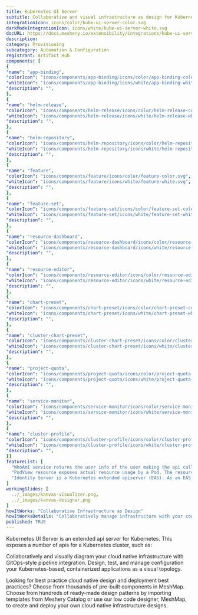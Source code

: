 ```yaml
---
title: Kubernetes UI Server
subtitle: Collaborative and visual infrastructure as design for Kubernetes UI Server
integrationIcon: icons/color/kube-ui-server-color.svg
darkModeIntegrationIcon: icons/white/kube-ui-server-white.svg
docURL: https://docs.meshery.io/extensibility/integrations/kube-ui-server
description: 
category: Provisioning
subcategory: Automation & Configuration
registrant: Artifact Hub
components: [
{
"name": "app-binding",
"colorIcon": "icons/components/app-binding/icons/color/app-binding-color.svg",
"whiteIcon": "icons/components/app-binding/icons/white/app-binding-white.svg",
"description": "",
},
{
"name": "helm-release",
"colorIcon": "icons/components/helm-release/icons/color/helm-release-color.svg",
"whiteIcon": "icons/components/helm-release/icons/white/helm-release-white.svg",
"description": "",
},
{
"name": "helm-repository",
"colorIcon": "icons/components/helm-repository/icons/color/helm-repository-color.svg",
"whiteIcon": "icons/components/helm-repository/icons/white/helm-repository-white.svg",
"description": "",
},
{
"name": "feature",
"colorIcon": "icons/components/feature/icons/color/feature-color.svg",
"whiteIcon": "icons/components/feature/icons/white/feature-white.svg",
"description": "",
},
{
"name": "feature-set",
"colorIcon": "icons/components/feature-set/icons/color/feature-set-color.svg",
"whiteIcon": "icons/components/feature-set/icons/white/feature-set-white.svg",
"description": "",
},
{
"name": "resource-dashboard",
"colorIcon": "icons/components/resource-dashboard/icons/color/resource-dashboard-color.svg",
"whiteIcon": "icons/components/resource-dashboard/icons/white/resource-dashboard-white.svg",
"description": "",
},
{
"name": "resource-editor",
"colorIcon": "icons/components/resource-editor/icons/color/resource-editor-color.svg",
"whiteIcon": "icons/components/resource-editor/icons/white/resource-editor-white.svg",
"description": "",
},
{
"name": "chart-preset",
"colorIcon": "icons/components/chart-preset/icons/color/chart-preset-color.svg",
"whiteIcon": "icons/components/chart-preset/icons/white/chart-preset-white.svg",
"description": "",
},
{
"name": "cluster-chart-preset",
"colorIcon": "icons/components/cluster-chart-preset/icons/color/cluster-chart-preset-color.svg",
"whiteIcon": "icons/components/cluster-chart-preset/icons/white/cluster-chart-preset-white.svg",
"description": "",
},
{
"name": "project-quota",
"colorIcon": "icons/components/project-quota/icons/color/project-quota-color.svg",
"whiteIcon": "icons/components/project-quota/icons/white/project-quota-white.svg",
"description": "",
},
{
"name": "service-monitor",
"colorIcon": "icons/components/service-monitor/icons/color/service-monitor-color.svg",
"whiteIcon": "icons/components/service-monitor/icons/white/service-monitor-white.svg",
"description": "",
},
{
"name": "cluster-profile",
"colorIcon": "icons/components/cluster-profile/icons/color/cluster-profile-color.svg",
"whiteIcon": "icons/components/cluster-profile/icons/white/cluster-profile-white.svg",
"description": "",
}]
featureList: [
  "WhoAmI service returns the user info of the user making the api call.",
  "PodView resource exposes actual resource usage by a Pod. The resource usage information is read from Prometheus.",
  "Identity Server is a Kubernetes extended apiserver (EAS). As an EAS, it has access to the user who is making an api call to the whoami server."
]
workingSlides: [
  ../_images/kanvas-visualizer.png,
  ../_images/kanvas-designer.png
]
howItWorks: "Collaborative Infrastructure as Design"
howItWorksDetails: "Collaboratively manage infrastructure with your coworkers synchronously sharing the same designs."
published: TRUE
---
```

<p>
Kubernetes UI Server is an extended api server for Kubernetes. This exposes a number of apis for a Kubernetes cluster, such as:
</p>
<p>
    Collaboratively and visually diagram your cloud native infrastructure with GitOps-style pipeline integration. Design, test, and manage configuration your Kubernetes-based, containerized applications as a visual topology.
</p>
<p>
    Looking for best practice cloud native design and deployment best practices? Choose from thousands of pre-built components in MeshMap. Choose from hundreds of ready-made design patterns by importing templates from Meshery Catalog or use our low code designer, MeshMap, to create and deploy your own cloud native infrastructure designs.
</p>
